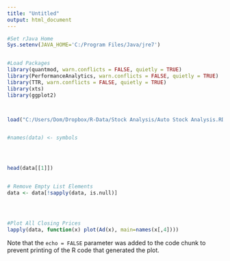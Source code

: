 ---
title: "Untitled"
output: html_document
---





```{r, echo=FALSE}
#Set rJava Home
Sys.setenv(JAVA_HOME='C:/Program Files/Java/jre7')


#Load Packages
library(quantmod, warn.conflicts = FALSE, quietly = TRUE)
library(PerformanceAnalytics, warn.conflicts = FALSE, quietly = TRUE)
library(TTR, warn.conflicts = FALSE, quietly = TRUE)
library(xts)
library(ggplot2)



load("C:/Users/Dom/Dropbox/R-Data/Stock Analysis/Auto Stock Analysis.RData")


#names(data) <- symbols




head(data[[1]])


# Remove Empty List Elements
data <- data[!sapply(data, is.null)]




#Plot All Closing Prices
lapply(data, function(x) plot(Ad(x), main=names(x[,4])))


```

Note that the `echo = FALSE` parameter was added to the code chunk to prevent printing of the R code that generated the plot.
